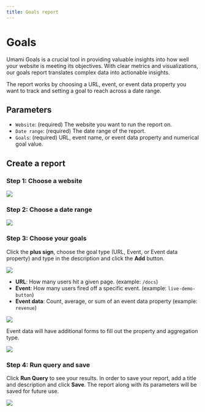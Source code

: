 ```yaml
---
title: Goals report
---
```


# Goals

Umami Goals is a crucial tool in providing valuable insights into how well your website is meeting its objectives.
With clear metrics and visualizations, our goals report translates complex data into actionable insights.

The report works by choosing a URL, event, or event data property you want to track and setting a goal to reach across a date range.

## Parameters

- `Website`: (required) The website you want to run the report on.
- `Date range`: (required) The date range of the report.
- `Goals`: (required) URL, event name, or event data property and numerical goal value.

## Create a report

### Step 1: Choose a website

<img src="/images/v2/goals-website.png" />

### Step 2: Choose a date range

<img src="/images/v2/goals-date-range.png" />

### Step 3: Choose your goals

Click the **plus sign**, choose the goal type (URL, Event, or Event data property) and type in the description and click the **Add** button.

<img src="/images/v2/goals-data-type.png" />

- **URL**: How many users hit a given page. (example: `/docs`)
- **Event**: How many users fired off a specific event. (example: `live-demo-button`)
- **Event data**: Count, average, or sum of an event data property (example: `revenue`)

<img src="/images/v2/goals-data-value.png" />

Event data will have additional forms to fill out the property and aggregation type.

<img src="/images/v2/goals-event-data.png" />

### Step 4: Run query and save

Click **Run Query** to see your results. In order to save your report, add a title and description and click **Save**.
The report along with its parameters will be saved for future use.

<img src="/images/v2/goals-details.png" />
